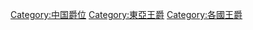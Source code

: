 {{DEFAULTSORT:China}}
[[Category:中国爵位|Category:中国爵位]]
[[Category:東亞王爵|Category:東亞王爵]]
[[Category:各國王爵|Category:各國王爵]]